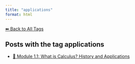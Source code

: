 ```yaml
---
title: "applications"
format: html
---
```


[⬅ Back to All Tags](../tags.qmd)

## Posts with the tag **applications**

- [🧠 Module 1.1: What is Calculus? History and Applications](/posts/courses/mathematics/calculus/module-1/1.1-introduction.html)
